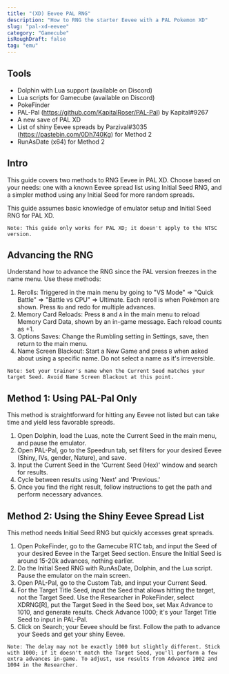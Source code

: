 ```yaml
---
title: "(XD) Eevee PAL RNG"
description: "How to RNG the starter Eevee with a PAL Pokemon XD"
slug: "pal-xd-eevee"
category: "Gamecube"
isRoughDraft: false
tag: "emu"
---
```


## Tools

- Dolphin with Lua support (available on Discord)
- Lua scripts for Gamecube (available on Discord)
- PokeFinder
- PAL-Pal (https://github.com/KapitalRoser/PAL-Pal) by Kapital#9267
- A new save of PAL XD
- List of shiny Eevee spreads by Parzival#3035 (https://pastebin.com/0Dh740Kg) for Method 2
- RunAsDate (x64) for Method 2

## Intro

This guide covers two methods to RNG Eevee in PAL XD. Choose based on your needs: one with a known Eevee spread list using Initial Seed RNG, and a simpler method using any Initial Seed for more random spreads.

This guide assumes basic knowledge of emulator setup and Initial Seed RNG for PAL XD.

```
Note: This guide only works for PAL XD; it doesn't apply to the NTSC version.
```

## Advancing the RNG

Understand how to advance the RNG since the PAL version freezes in the name menu. Use these methods:

1. Rerolls: Triggered in the main menu by going to "VS Mode" => "Quick Battle" => "Battle vs CPU" => Ultimate. Each reroll is when Pokémon are shown. Press `No` and redo for multiple advances.
2. Memory Card Reloads: Press `B` and `A` in the main menu to reload Memory Card Data, shown by an in-game message. Each reload counts as +1.
3. Options Saves: Change the Rumbling setting in Settings, save, then return to the main menu.
4. Name Screen Blackout: Start a New Game and press `B` when asked about using a specific name. Do not select a name as it's irreversible.

```
Note: Set your trainer's name when the Current Seed matches your target Seed. Avoid Name Screen Blackout at this point.
```

## Method 1: Using PAL-Pal Only

This method is straightforward for hitting any Eevee not listed but can take time and yield less favorable spreads.

1. Open Dolphin, load the Luas, note the Current Seed in the main menu, and pause the emulator.
2. Open PAL-Pal, go to the Speedrun tab, set filters for your desired Eevee (Shiny, IVs, gender, Nature), and save.
3. Input the Current Seed in the 'Current Seed (Hex)' window and search for results.
4. Cycle between results using 'Next' and 'Previous.'
5. Once you find the right result, follow instructions to get the path and perform necessary advances.

## Method 2: Using the Shiny Eevee Spread List

This method needs Initial Seed RNG but quickly accesses great spreads.

1. Open PokeFinder, go to the Gamecube RTC tab, and input the Seed of your desired Eevee in the Target Seed section. Ensure the Initial Seed is around 15-20k advances, nothing earlier.
2. Do the Initial Seed RNG with RunAsDate, Dolphin, and the Lua script. Pause the emulator on the main screen.
3. Open PAL-Pal, go to the Custom Tab, and input your Current Seed.
4. For the Target Title Seed, input the Seed that allows hitting the target, not the Target Seed. Use the Researcher in PokeFinder, select XDRNG[R], put the Target Seed in the Seed box, set Max Advance to 1010, and generate results. Check Advance 1000; it's your Target Title Seed to input in PAL-Pal.
5. Click on Search; your Eevee should be first. Follow the path to advance your Seeds and get your shiny Eevee.

```
Note: The delay may not be exactly 1000 but slightly different. Stick with 1000; if it doesn't match the Target Seed, you'll perform a few extra advances in-game. To adjust, use results from Advance 1002 and 1004 in the Researcher.
```
